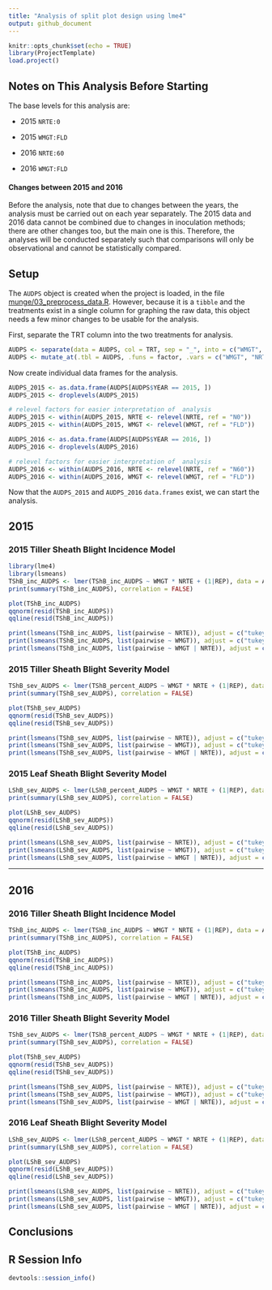 ```yaml
---
title: "Analysis of split plot design using lme4"
output: github_document
---
```


```r
knitr::opts_chunk$set(echo = TRUE)
library(ProjectTemplate)
load.project()
```

## Notes on This Analysis Before Starting

The base levels for this analysis are:

- 2015 `NRTE:0`

- 2015 `WMGT:FLD`

- 2016 `NRTE:60`

- 2016 `WMGT:FLD`

#### Changes between 2015 and 2016

Before the analysis, note that due to changes between the years, the analysis
must be carried out on each year separately. The 2015 data and 2016 data cannot
be combined due to changes in inoculation methods; there are other changes too,
but the main one is this. Therefore, the analyses will be conducted separately
such that comparisons will only be observational and cannot be statistically
compared.

## Setup

The `AUDPS` object is created when the project is loaded, in the file [munge/03_preprocess_data.R](./munge/03_preprocess_data.R). However, because it is a `tibble` and the treatments exist in a single column for graphing the raw data, this object needs a few minor changes to be usable for the analysis.

First, separate the TRT column into the two treatments for analysis.

```r
AUDPS <- separate(data = AUDPS, col = TRT, sep = "_", into = c("WMGT", "NRTE"))
AUDPS <- mutate_at(.tbl = AUDPS, .funs = factor, .vars = c("WMGT", "NRTE"))
```

Now create individual data frames for the analysis.

```r
AUDPS_2015 <- as.data.frame(AUDPS[AUDPS$YEAR == 2015, ])
AUDPS_2015 <- droplevels(AUDPS_2015)

# relevel factors for easier interpretation of  analysis
AUDPS_2015 <- within(AUDPS_2015, NRTE <- relevel(NRTE, ref = "N0"))
AUDPS_2015 <- within(AUDPS_2015, WMGT <- relevel(WMGT, ref = "FLD"))

AUDPS_2016 <- as.data.frame(AUDPS[AUDPS$YEAR == 2016, ])
AUDPS_2016 <- droplevels(AUDPS_2016)

# relevel factors for easier interpretation of  analysis
AUDPS_2016 <- within(AUDPS_2016, NRTE <- relevel(NRTE, ref = "N60"))
AUDPS_2016 <- within(AUDPS_2016, WMGT <- relevel(WMGT, ref = "FLD"))
```

Now that the `AUDPS_2015` and `AUDPS_2016` `data.frames` exist, we can start the analysis.

## 2015

### 2015 Tiller Sheath Blight Incidence Model

```r
library(lme4)
library(lsmeans)
TShB_inc_AUDPS <- lmer(TShB_inc_AUDPS ~ WMGT * NRTE + (1|REP), data = AUDPS_2015)
print(summary(TShB_inc_AUDPS), correlation = FALSE)

plot(TShB_inc_AUDPS)
qqnorm(resid(TShB_inc_AUDPS))
qqline(resid(TShB_inc_AUDPS))

print(lsmeans(TShB_inc_AUDPS, list(pairwise ~ NRTE)), adjust = c("tukey"))
print(lsmeans(TShB_inc_AUDPS, list(pairwise ~ WMGT)), adjust = c("tukey"))
print(lsmeans(TShB_inc_AUDPS, list(pairwise ~ WMGT | NRTE)), adjust = c("tukey"))
```

### 2015 Tiller Sheath Blight Severity Model

```r
TShB_sev_AUDPS <- lmer(TShB_percent_AUDPS ~ WMGT * NRTE + (1|REP), data = AUDPS_2015)
print(summary(TShB_sev_AUDPS), correlation = FALSE)

plot(TShB_sev_AUDPS)
qqnorm(resid(TShB_sev_AUDPS))
qqline(resid(TShB_sev_AUDPS))

print(lsmeans(TShB_sev_AUDPS, list(pairwise ~ NRTE)), adjust = c("tukey"))
print(lsmeans(TShB_sev_AUDPS, list(pairwise ~ WMGT)), adjust = c("tukey"))
print(lsmeans(TShB_sev_AUDPS, list(pairwise ~ WMGT | NRTE)), adjust = c("tukey"))
```

### 2015 Leaf Sheath Blight Severity Model

```r
LShB_sev_AUDPS <- lmer(LShB_percent_AUDPS ~ WMGT * NRTE + (1|REP), data = AUDPS_2015)
print(summary(LShB_sev_AUDPS), correlation = FALSE)

plot(LShB_sev_AUDPS)
qqnorm(resid(LShB_sev_AUDPS))
qqline(resid(LShB_sev_AUDPS))

print(lsmeans(LShB_sev_AUDPS, list(pairwise ~ NRTE)), adjust = c("tukey"))
print(lsmeans(LShB_sev_AUDPS, list(pairwise ~ WMGT)), adjust = c("tukey"))
print(lsmeans(LShB_sev_AUDPS, list(pairwise ~ WMGT | NRTE)), adjust = c("tukey"))
```

*******

## 2016

### 2016 Tiller Sheath Blight Incidence Model

```r
TShB_inc_AUDPS <- lmer(TShB_inc_AUDPS ~ WMGT * NRTE + (1|REP), data = AUDPS_2016)
print(summary(TShB_inc_AUDPS), correlation = FALSE)

plot(TShB_inc_AUDPS)
qqnorm(resid(TShB_inc_AUDPS))
qqline(resid(TShB_inc_AUDPS))

print(lsmeans(TShB_inc_AUDPS, list(pairwise ~ NRTE)), adjust = c("tukey"))
print(lsmeans(TShB_inc_AUDPS, list(pairwise ~ WMGT)), adjust = c("tukey"))
print(lsmeans(TShB_inc_AUDPS, list(pairwise ~ WMGT | NRTE)), adjust = c("tukey"))
```

### 2016 Tiller Sheath Blight Severity Model

```r
TShB_sev_AUDPS <- lmer(TShB_percent_AUDPS ~ WMGT * NRTE + (1|REP), data = AUDPS_2016)
print(summary(TShB_sev_AUDPS), correlation = FALSE)

plot(TShB_sev_AUDPS)
qqnorm(resid(TShB_sev_AUDPS))
qqline(resid(TShB_sev_AUDPS))

print(lsmeans(TShB_sev_AUDPS, list(pairwise ~ NRTE)), adjust = c("tukey"))
print(lsmeans(TShB_sev_AUDPS, list(pairwise ~ WMGT)), adjust = c("tukey"))
print(lsmeans(TShB_sev_AUDPS, list(pairwise ~ WMGT | NRTE)), adjust = c("tukey"))
```

### 2016 Leaf Sheath Blight Severity Model

```r
LShB_sev_AUDPS <- lmer(LShB_percent_AUDPS ~ WMGT * NRTE + (1|REP), data = AUDPS_2016)
print(summary(LShB_sev_AUDPS), correlation = FALSE)

plot(LShB_sev_AUDPS)
qqnorm(resid(LShB_sev_AUDPS))
qqline(resid(LShB_sev_AUDPS))

print(lsmeans(LShB_sev_AUDPS, list(pairwise ~ NRTE)), adjust = c("tukey"))
print(lsmeans(LShB_sev_AUDPS, list(pairwise ~ WMGT)), adjust = c("tukey"))
print(lsmeans(LShB_sev_AUDPS, list(pairwise ~ WMGT | NRTE)), adjust = c("tukey"))
```

## Conclusions



## R Session Info

```r
devtools::session_info()
```
